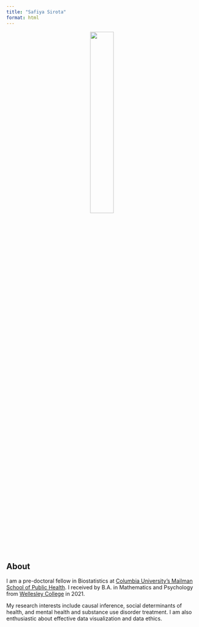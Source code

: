 ```yaml
---
title: "Safiya Sirota"
format: html
---
```


<center>
<img src="images/Saf0043-Edit.jpg" style="width:35%">
</center>

## About

I am a pre-doctoral fellow in Biostatistics at [Columbia University's Mailman School of Public Health](https://www.publichealth.columbia.edu/). I received by B.A. in Mathematics and Psychology from [Wellesley College](https://www.wellesley.edu/) in 2021.

My research interests include causal inference, social determinants of health, and mental health and substance use disorder treatment. I am also enthusiastic about effective data visualization and data ethics.
